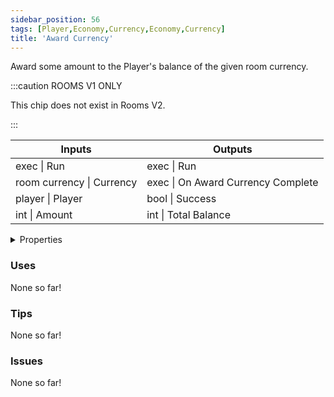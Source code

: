 ```yaml
---
sidebar_position: 56
tags: [Player,Economy,Currency,Economy,Currency]
title: 'Award Currency'
---
```


Award some amount to the Player's balance of the given room currency.

:::caution ROOMS V1 ONLY
    
This chip does not exist in Rooms V2.

:::


<IChip uuid="9ad9cfa5-da73-4bc6-b53e-e2fdc265998f"/>

<table><thead><tr><th>Inputs</th><th>Outputs</th></tr></thead><tbody><tr><td>exec | Run</td><td>exec | Run</td></tr><tr><td>room currency | Currency</td><td>exec | On Award Currency Complete</td></tr><tr><td>player | Player</td><td>bool | Success</td></tr><tr><td>int | Amount</td><td>int | Total Balance</td></tr></tbody></table>

<details>
  <summary>Properties</summary>
  <div>
    <div>
    <table>
      <tbody>
        <tr>
          <td>Is beta required?</td>
          <td>No</td>
        </tr>
        <tr>
          <td>Is chip a trolling risk?</td>
          <td>No</td>
        </tr>
        <tr>
          <td>Is chip a role assignment risk?</td>
          <td>No</td>
        </tr>
        <tr>
          <td>Chip UUID</td>
          <td>9ad9cfa5-da73-4bc6-b53e-e2fdc265998f</td>
        </tr>
        <tr>
          <td>Room availability</td>
          <td>Rooms V1 only</td>
        </tr>
      </tbody>
    </table>
    </div>
  </div>
</details>

### Uses

None so far!

### Tips

None so far!

### Issues

None so far!